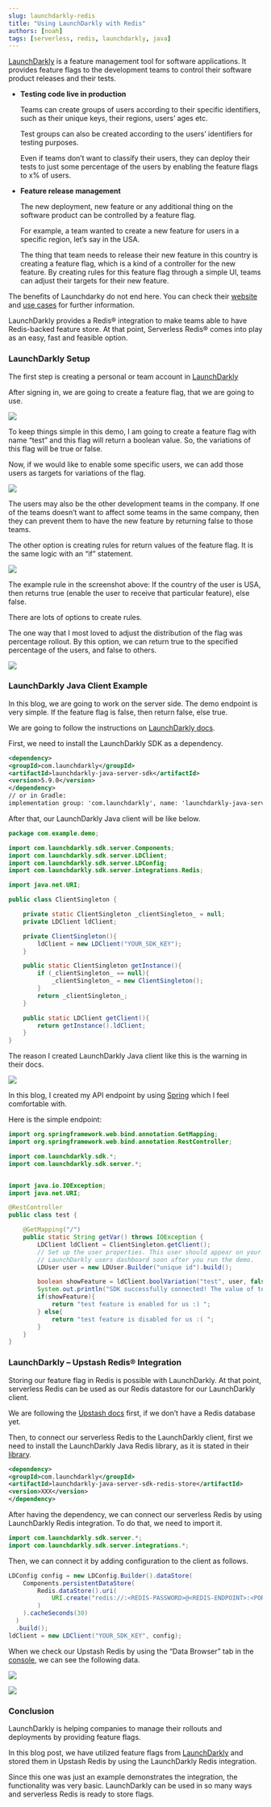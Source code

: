 ```yaml
---
slug: launchdarkly-redis
title: "Using LaunchDarkly with Redis"
authors: [noah]
tags: [serverless, redis, launchdarkly, java]
---
```


[LaunchDarkly](https://launchdarkly.com/) is a feature management tool for software applications. It provides feature flags to the development teams to control their software product releases and their tests.

- **Testing code live in production**

  Teams can create groups of users according to their specific identifiers, such as their unique keys, their regions, users’ ages etc.

  Test groups can also be created according to the users’ identifiers for testing purposes.

  Even if teams don’t want to classify their users, they can deploy their tests to just some percentage of the users by enabling the feature flags to x% of users.

- **Feature release management**

  The new deployment, new feature or any additional thing on the software product can be controlled by a feature flag.

  For example, a team wanted to create a new feature for users in a specific region, let’s say in the USA.

  The thing that team needs to release their new feature in this country is creating a feature flag, which is a kind of a controller for the new feature. By creating rules for this feature flag through a simple UI, teams can adjust their targets for their new feature.

The benefits of Launchdarky do not end here. You can check their [website](<[https://launchdarkly.com/](https://launchdarkly.com/)>) and [use cases](<[https://launchdarkly.com/use-cases/](https://launchdarkly.com/use-cases/)>) for further information.

LaunchDarkly provides a Redis® integration to make teams able to have Redis-backed feature store. At that point, Serverless Redis® comes into play as an easy, fast and feasible option.

### **LaunchDarkly Setup**

The first step is creating a personal or team account in [LaunchDarkly](<[https://app.launchdarkly.com/](https://app.launchdarkly.com/)>)

After signing in, we are going to create a feature flag, that we are going to use.

**![](https://lh4.googleusercontent.com/tRmtajXrFWuOo5QaTVKNU2xlTvdF58KTK1Gsb9z5UnzKNPrv4zpd5BE1syoK2XPpFEx971uMEHBdhJfNDFNsyXdrP7SA6XU7thyW6v02YWBpSeHmeR8s3pGQOTwA15MLJqVdruiXSs0Qd_nkpShPtcwvIn86O2bgyeayVDZY6KyPEwZAC0uGjp3pdA)**

To keep things simple in this demo, I am going to create a feature flag with name “test” and this flag will return a boolean value. So, the variations of this flag will be true or false.

Now, if we would like to enable some specific users, we can add those users as targets for variations of the flag.

**![](https://lh4.googleusercontent.com/qT1pfmJVX6m70eB4VtEHGGSIdFkfjN0QHb0JAbdKqLCijE7I5ntio8aituaukZ48gFJT464kvZifeI-sAhl-MhWOdqq8XQ0mwWMpCEvtQVYImAg06tcl3BK9uEAM44U7qwoh5llYePLtakfHFpLIuzvnxV7Ha1RuInpUb0ZgN78qBLNHSJGkAAj3QQ)**

The users may also be the other development teams in the company. If one of the teams doesn’t want to affect some teams in the same company, then they can prevent them to have the new feature by returning false to those teams.

The other option is creating rules for return values of the feature flag. It is the same logic with an “if” statement.

**![](https://lh5.googleusercontent.com/Rqh3R33XybB2bN8bFaF3qtkpjhjhxS3pQO1NTblMTAzP07VTexeKFY_ih-pbR0Eso_Xoy5wy1KX6IUT5RHL5KSMaWZfRjAEBvss28Yu8eeXKtjJhJvtWR3qSClWGilx4XwmnYQ6hSuAEdcpv_XhxGaMKQhk2ixF3aM4SPKI7_8iqhJDmcht1sdGXug)**

The example rule in the screenshot above: If the country of the user is USA, then returns true (enable the user to receive that particular feature), else false.

There are lots of options to create rules.

The one way that I most loved to adjust the distribution of the flag was percentage rollout. By this option, we can return true to the specified percentage of the users, and false to others.

**![](https://lh5.googleusercontent.com/Rqh3R33XybB2bN8bFaF3qtkpjhjhxS3pQO1NTblMTAzP07VTexeKFY_ih-pbR0Eso_Xoy5wy1KX6IUT5RHL5KSMaWZfRjAEBvss28Yu8eeXKtjJhJvtWR3qSClWGilx4XwmnYQ6hSuAEdcpv_XhxGaMKQhk2ixF3aM4SPKI7_8iqhJDmcht1sdGXug)**

### **LaunchDarkly Java Client Example**

In this blog, we are going to work on the server side. The demo endpoint is very simple. If the feature flag is false, then return false, else true.

We are going to follow the instructions on [LaunchDarkly docs](<[https://docs.launchdarkly.com/sdk/server-side/java#getting-started](https://docs.launchdarkly.com/sdk/server-side/java#getting-started)>).

First, we need to install the LaunchDarkly SDK as a dependency.

```xml
<dependency>
<groupId>com.launchdarkly</groupId>
<artifactId>launchdarkly-java-server-sdk</artifactId>
<version>5.9.0</version>
</dependency>
// or in Gradle:
implementation group: 'com.launchdarkly', name: 'launchdarkly-java-server-sdk', version: '5.9.0'
```

After that, our LaunchDarkly Java client will be like below.

```java
package com.example.demo;

import com.launchdarkly.sdk.server.Components;
import com.launchdarkly.sdk.server.LDClient;
import com.launchdarkly.sdk.server.LDConfig;
import com.launchdarkly.sdk.server.integrations.Redis;

import java.net.URI;

public class ClientSingleton {

	private static ClientSingleton _clientSingleton_ = null;
	private LDClient ldClient;

	private ClientSingleton(){
		ldClient = new LDClient("YOUR_SDK_KEY");
	}

	public static ClientSingleton getInstance(){
		if (_clientSingleton_ == null){
			_clientSingleton_ = new ClientSingleton();
		}
		return _clientSingleton_;
	}

	public static LDClient getClient(){
		return getInstance().ldClient;
	}
}
```

The reason I created LaunchDarkly Java client like this is the warning in their docs.

**![](https://lh5.googleusercontent.com/NRxMXZTdPnQy7Ecx0Sb-cdQZ_FXIg1J1QwfzK4Y9ewEfECVW57-qH0ivqoSEkr2_FspCWyn-35gyT37wzN4IBMGSaE4vcGbDsOGhnlffw4uRg6dMgAXzmhKezgkvn1fgnXD7RWBwe1G-Y_FIgxbZz2s3UURoZWZy7CML4FkIEehcLuZWthwzWu1VPw)**

In this blog, I created my API endpoint by using [Spring](<[https://start.spring.io/](https://start.spring.io/)>) which I feel comfortable with.

Here is the simple endpoint:

```java
import org.springframework.web.bind.annotation.GetMapping;
import org.springframework.web.bind.annotation.RestController;

import com.launchdarkly.sdk.*;
import com.launchdarkly.sdk.server.*;


import java.io.IOException;
import java.net.URI;

@RestController
public class test {

	@GetMapping("/")
	public static String getVar() throws IOException {
		LDClient ldClient = ClientSingleton.getClient();
		// Set up the user properties. This user should appear on your
		// LaunchDarkly users dashboard soon after you run the demo.
		LDUser user = new LDUser.Builder("unique id").build();

		boolean showFeature = ldClient.boolVariation("test", user, false);
		System.out.println("SDK successfully connected! The value of test is " + showFeature + " for " + user);   ldClient.close();
		if(showFeature){
			return "test feature is enabled for us :) ";
		} else{
			return "test feature is disabled for us :( ";
		}
	}
}
```

### **LaunchDarkly – Upstash Redis® Integration**

Storing our feature flag in Redis is possible with LaunchDarkly. At that point, serverless Redis can be used as our Redis datastore for our LaunchDarkly client.

We are following the [Upstash docs](<[/docs/redis](/docs/redis)>) first, if we don’t have a Redis database yet.

Then, to connect our serverless Redis to the LaunchDarkly client, first we need to install the LaunchDarkly Java Redis library, as it is stated in their [library](<[https://github.com/launchdarkly/java-server-sdk-redis](https://github.com/launchdarkly/java-server-sdk-redis)>).

```xml
<dependency>
<groupId>com.launchdarkly</groupId>
<artifactId>launchdarkly-java-server-sdk-redis-store</artifactId>
<version>XXX</version>
</dependency>
```

After having the dependency, we can connect our serverless Redis by using LaunchDarkly Redis integration. To do that, we need to import it.

```java
import com.launchdarkly.sdk.server.*;
import com.launchdarkly.sdk.server.integrations.*;
```

Then, we can connect it by adding configuration to the client as follows.

```java
LDConfig config = new LDConfig.Builder().dataStore(
	Components.persistentDataStore(
		Redis.dataStore().uri(
			URI.create("redis://:<REDIS-PASSWORD>@<REDIS-ENDPOINT>:<PORT>")
		)
	).cacheSeconds(30)
  )
  .build();
ldClient = new LDClient("YOUR_SDK_KEY", config);
```

When we check our Upstash Redis by using the “Data Browser” tab in the [console](<[https://console.upstash.com/](https://console.upstash.com/)>), we can see the following data.

**![](https://lh6.googleusercontent.com/3LhQtnc_8phZajqPUKTaZqDMjY6kBviPpzyd3yNxl6JziKhETIk_evPi0qiBFGDzo1MG2q6PLq6jTjjFhNvJa0l6jlFtJwWNonAlR8Mnox3GXhQRIQmal2vZshLY2mpJNzV_BTwsnVfO9Xq4B5YlMyKByp8OuD7B2Wm6-hahsO1-JO3UIN0AUhZ_Kg)**

**![](https://lh3.googleusercontent.com/mcVSRz0wR1k5h1qL4Qw7rpxxyGfLa9Q1ViuZn9hTJ1wpd0Ej7TVONxVpakEt1qF-xK0sQ69ylQwb3Dy7QB6NkxKC3fTllHnKnqcQ9D1kTIiZBhARAIYgsWFxuNiTI3rt3Gman7juQ8X1NMUFm2LEwU9c2-v2ltWAMd6WupYzYysGyjRaDafZXPlpdA)**

### **Conclusion**

LaunchDarkly is helping companies to manage their rollouts and deployments by providing feature flags.

In this blog post, we have utilized feature flags from [LaunchDarkly](<[https://launchdarkly.com/](https://launchdarkly.com/)>) and stored them in Upstash Redis by using the LaunchDarkly Redis integration.

Since this one was just an example demonstrates the integration, the functionality was very basic. LaunchDarkly can be used in so many ways and serverless Redis is ready to store flags.
